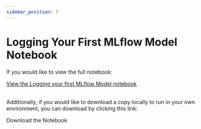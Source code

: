 ```yaml
---
sidebar_position: 7
---
```



# Logging Your First MLflow Model Notebook

If you would like to view the full notebook:

<a class="button button--primary" href="/notebooks/logging-first-model">
  <span>View the Logging your first MLflow Model notebook</span>
</a>
<br />
<br />

Additionally, if you would like to download a copy locally to run in your own environment, you can download by clicking this link:

<NotebookDownloadButton href="https://raw.githubusercontent.com/mlflow/mlflow/master/docs/source/getting-started/logging-first-model/notebooks/logging-first-model.ipynb">Download the Notebook</NotebookDownloadButton>
